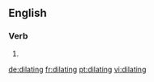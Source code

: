 ==English==

===Verb===
{{head|en}}

# {{present participle of|dilate|lang=en}}

[[de:dilating]]
[[fr:dilating]]
[[pt:dilating]]
[[vi:dilating]]
